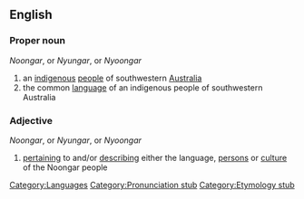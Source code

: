 {{wikipedia}}

==English==
===Proper noun===
''Noongar'', or ''Nyungar'', or ''Nyoongar''

# an [[indigenous]] [[peoples|people]] of southwestern [[Australia]]
# the common [[language]] of an indigenous people of southwestern Australia

===Adjective===
''Noongar'', or ''Nyungar'', or ''Nyoongar''

# [[pertain]]ing to and/or [[describe|describing]] either the language, [[person]]s or [[culture]] of the Noongar people

[[Category:Languages]]
[[Category:Pronunciation stub]]
[[Category:Etymology stub]]